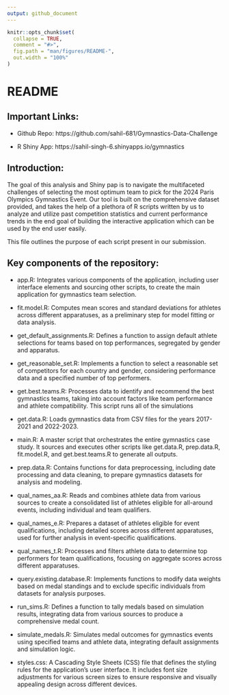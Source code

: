 ```yaml
---
output: github_document
---
```


<!-- README.md is generated from README.Rmd. Please edit that file -->

```r
knitr::opts_chunk$set(
  collapse = TRUE,
  comment = "#>",
  fig.path = "man/figures/README-",
  out.width = "100%"
)
```

# README

## Important Links:

- Github Repo: https://github.com/sahil-681/Gymnastics-Data-Challenge

- R Shiny App: https://sahil-singh-6.shinyapps.io/gymnastics

## Introduction:

The goal of this analysis and Shiny pap is to navigate the multifaceted challenges of selecting the most optimum team to pick for the 2024 Paris Olympics Gymnastics Event. Our tool is built on the comprehensive dataset provided, and takes the help of a plethora of R scripts written by us to analyze and utilize past competition statistics and current performance trends in the end goal of building the interactive application which can be used by the end user easily.

This file outlines the purpose of each script present in our submission. 

## Key components of the repository:

- app.R: Integrates various components of the application, including user interface elements and sourcing other scripts, to create the main application for gymnastics team selection.

- fit.model.R: Computes mean scores and standard deviations for athletes across different apparatuses, as a preliminary step for model fitting or data analysis.

- get_default_assignments.R: Defines a function to assign default athlete selections for teams based on top performances, segregated by gender and apparatus.

- get_reasonable_set.R: Implements a function to select a reasonable set of competitors for each country and gender, considering performance data and a specified number of top performers.

- get.best.teams.R: Processes data to identify and recommend the best gymnastics teams, taking into account factors like team performance and athlete compatibility. This script runs all of the simulations

- get.data.R: Loads gymnastics data from CSV files for the years 2017-2021 and 2022-2023.

- main.R: A master script that orchestrates the entire gymnastics case study. It sources and executes other scripts like get.data.R, prep.data.R, fit.model.R, and get.best.teams.R to generate all outputs.

- prep.data.R: Contains functions for data preprocessing, including date processing and data cleaning, to prepare gymnastics datasets for analysis and modeling.

- qual_names_aa.R: Reads and combines athlete data from various sources to create a consolidated list of athletes eligible for all-around events, including individual and team qualifiers.

- qual_names_e.R: Prepares a dataset of athletes eligible for event qualifications, including detailed scores across different apparatuses, used for further analysis in event-specific qualifications.

- qual_names_t.R: Processes and filters athlete data to determine top performers for team qualifications, focusing on aggregate scores across different apparatuses.

- query.existing.database.R: Implements functions to modify data weights based on medal standings and to exclude specific individuals from datasets for analysis purposes.

- run_sims.R: Defines a function to tally medals based on simulation results, integrating data from various sources to produce a comprehensive medal count.

- simulate_medals.R: Simulates medal outcomes for gymnastics events using specified teams and athlete data, integrating default assignments and simulation logic.

- styles.css: A Cascading Style Sheets (CSS) file that defines the styling rules for the application's user interface. It includes font size adjustments for various screen sizes to ensure responsive and visually appealing design across different devices.
